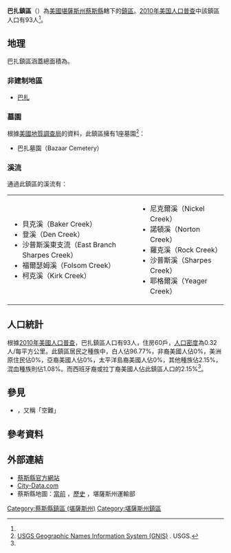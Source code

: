 {{noteTA
|G1=USState
}}
{{Infobox settlement
|official_name = 巴扎鎮區
|native_name = Bazaar Township
|settlement_type = 鎮區
|image_map = Map highlighting Bazaar Township, Chase County, Kansas.svg
|map_caption = 巴扎鎮區在蔡斯縣的位置
|coordinates_display = inline,title
|coordinates_region = US-KS
|subdivision_type = [[世界政區索引|國家]]
|subdivision_name = [[美国|美国]]
|subdivision_type1 = [[美國行政區劃|州]]
|subdivision_name1 = [[堪薩斯州|堪薩斯州]]
|subdivision_type2 = [[堪薩斯州行政區劃|縣]]
|subdivision_name2 = [[蔡斯縣_(堪薩斯州)|蔡斯縣]]
|area_total_km2 = 292.99
|area_land_km2 = 291.76
|area_water_km2 = 0.43
|area_total_sq_mi =
|area_land_sq_mi =
|area_water_sq_mi =
|area_water_percent = 1.23
|population_as_of = [[2010年美国人口普查|2010]]
|population_footnotes = <ref name="Census 2010">{{cite web| url=http://factfinder2.census.gov| title=Race, Hispanic or Latino, Age, and Housing Occupancy: 2010 Census Redistricting Data, Bazaar township, Chase County, Kansas| publisher=U.S. Census Bureau, American FactFinder 2| accessdate=2016-05-28| archive-date=2013-09-11| archive-url=https://web.archive.org/web/20130911234518/http://factfinder2.census.gov/| dead-url=no}}</ref>
|population_total = 93
|population_density_km2 = auto
|elevation_footnotes = 
|elevation_m = 417
|elevation_ft = 1368
|latd = 38
|latm = 15
|lats = 10
|latNS = N
|longd = 96
|longm = 29
|longs = 31
|longEW = W
|postal_code_type =
|postal_code = 
|blank_name = [[聯邦資料處理標準|FIPS代碼]]
|blank_info = 20-04700
|blank1_name = [[地名信息系统|GNIS編號]] 
|blank1_info = [http://geonames.usgs.gov/pls/gnispublic/f?p=gnispq:3:::NO::P3_FID:0477413 0477413]
|website = 
|footnotes = 
}}

'''巴扎鎮區'''（{{lang-en|'''Bazaar Township'''}}）為[[美國|美國]][[堪薩斯州|堪薩斯州]][[蔡斯縣_(堪薩斯州)|蔡斯縣]]轄下的[[行政鎮區|鎮區]]。[[2010年美国人口普查|2010年美国人口普查]]中該鎮區人口有93人<ref name="Census 2010"/>。

==地理==
巴扎鎮區涵蓋總面積為{{convert|292.99|km2|sqmi}}。

===非建制地區===
*[[巴扎_(堪薩斯州)|巴扎]]

===墓園===
根據[[美國地質調查局|美國地質調查局]]的資料，此鎮區擁有1座墓園<ref>[http://geonames.usgs.gov/domestic/index.html USGS Geographic Names Information System (GNIS)] {{Wayback|url=http://geonames.usgs.gov/domestic/index.html |date=20190428150204 }}. USGS.</ref>：
*巴扎墓園（Bazaar Cemetery）

===溪流===
通過此鎮區的溪流有：
{|
|
*貝克溪（Baker Creek）
*登溪（Den Creek）
*沙普斯溪東支流（East Branch Sharpes Creek）
*福爾瑟姆溪（Folsom Creek）
*柯克溪（Kirk Creek）
|
*尼克爾溪（Nickel Creek）
*諾頓溪（Norton Creek）
*羅克溪（Rock Creek）
*沙普斯溪（Sharpes Creek）
*耶格爾溪（Yeager Creek）
|}

==人口統計==
根據[[2010年美國人口普查|2010年美國人口普查]]，巴扎鎮區人口有93人，住房60戶，[[人口密度|人口密度]]為0.32人/每平方公里。此鎮區居民之種族中，白人佔96.77%，非裔美國人佔0%，美洲原住民佔0%，亞裔美國人佔0%，太平洋島裔美國人佔0%，其他種族佔2.15%，混血種族則佔1.08%。而西班牙裔或拉丁裔美國人佔此鎮區人口的2.15%<ref name="Census 2010"/>。

==參見==
* {{le|跨大陸及西部航空599號班機空難|TWA Flight 599}}，又稱「{{le|克努特·羅克尼|Knute Rockne}}空難」

==參考資料==
{{reflist}}

==外部連結==
* [http://chasecountychamber.org/ 蔡斯縣官方網站] {{Wayback|url=http://chasecountychamber.org/ |date=20160125034656 }}
* [http://www.city-data.com/township/Bazaar-Chase-KS.html City-Data.com] {{Wayback|url=http://www.city-data.com/township/Bazaar-Chase-KS.html |date=20151009100705 }}
* 蔡斯縣地圖：[http://www.ksdot.org/Assets/wwwksdotorg/bureaus/burTransPlan/maps/county-pdf/chase.PDF 當前] {{Wayback|url=http://www.ksdot.org/Assets/wwwksdotorg/bureaus/burTransPlan/maps/county-pdf/chase.PDF |date=20160325232645 }}，[http://www.ksdot.org/bureaus/burtransplan/maps/PastPublishedCounty.asp 歷史] {{Wayback|url=http://www.ksdot.org/bureaus/burtransplan/maps/PastPublishedCounty.asp |date=20140702055713 }}，堪薩斯州運輸部

{{蔡斯縣 (堪薩斯州)}}

{{DEFAULTSORT:Bazaar}}
[[Category:蔡斯縣鎮區_(堪薩斯州)|Category:蔡斯縣鎮區 (堪薩斯州)]]
[[Category:堪薩斯州鎮區|Category:堪薩斯州鎮區]]